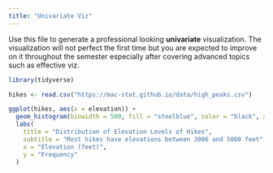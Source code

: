```yaml
---
title: "Univariate Viz"
---
```


Use this file to generate a professional looking **univariate** visualization. The visualization will not perfect the first time but you are expected to improve on it throughout the semester especially after covering advanced topics such as effective viz.


```r
library(tidyverse)
```

```r
hikes <- read.csv("https://mac-stat.github.io/data/high_peaks.csv")
```

```r
ggplot(hikes, aes(x = elevation)) +
  geom_histogram(binwidth = 500, fill = "steelblue", color = "black", alpha = 0.8) +
  labs(
    title = "Distribution of Elevation Levels of Hikes",
    subtitle = "Most hikes have elevations between 3000 and 5000 feet",
    x = "Elevation (feet)",
    y = "Frequency"
  ) 
```

